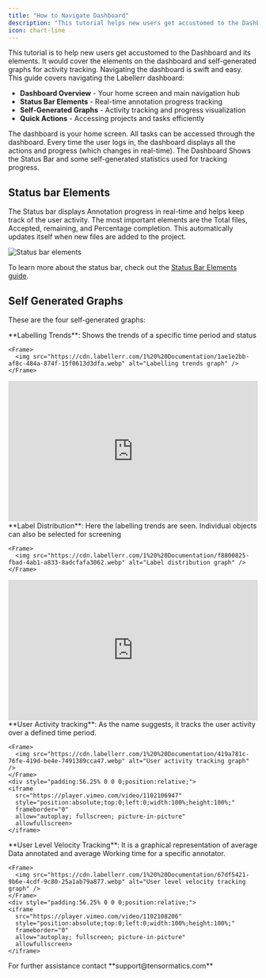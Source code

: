```yaml
---
title: "How to Navigate Dashboard"
description: "This tutorial helps new users get accustomed to the Dashboard and its elements, covering dashboard elements and self-generated graphs for activity tracking."
icon: chart-line
---
```


<Note>
This tutorial is to help new users get accustomed to the Dashboard and its elements. It would cover the elements on the dashboard and self-generated graphs for activity tracking. Navigating the dashboard is swift and easy.
</Note>

<Card title="Topics Covered" icon="navigation">
This guide covers navigating the Labellerr dashboard:

* **Dashboard Overview** - Your home screen and main navigation hub
* **Status Bar Elements** - Real-time annotation progress tracking
* **Self-Generated Graphs** - Activity tracking and progress visualization
* **Quick Actions** - Accessing projects and tasks efficiently
</Card>

The dashboard is your home screen. All tasks can be accessed through the dashboard. Every time the user logs in, the dashboard displays all the actions and progress (which changes in real-time). The Dashboard Shows the Status Bar and some self-generated statistics used for tracking progress.

## Status bar Elements

The Status bar displays Annotation progress in real-time and helps keep track of the user activity. The most important elements are the Total files, Accepted, remaining, and Percentage completion. This automatically updates itself when new files are added to the project.

<Frame>
  <img src="https://cdn.labellerr.com/1%20%20Documentation/ec19618d-66fe-4677-8bba-d35cb09e3c1d.webp" alt="Status bar elements" />
</Frame>

To learn more about the status bar, check out the [Status Bar Elements guide](/getting-started/status-bar-elements).

## Self Generated Graphs

These are the four self-generated graphs:

<Steps>
  <Step title="Labelling Trends">
    **Labelling Trends**: Shows the trends of a specific time period and status

    <Frame>
      <img src="https://cdn.labellerr.com/1%20%20Documentation/1ae1e2bb-af8c-484a-874f-15f0613d3dfa.webp" alt="Labelling trends graph" />
    </Frame>


  <div style="padding:56.25% 0 0 0;position:relative;">
    <iframe 
      src="https://player.vimeo.com/video/1102105646" 
      style="position:absolute;top:0;left:0;width:100%;height:100%;" 
      frameborder="0" 
      allow="autoplay; fullscreen; picture-in-picture" 
      allowfullscreen>
    </iframe>
  </div>
  </Step>

  <Step title="Label Distribution">
    **Label Distribution**: Here the labelling trends are seen. Individual objects can also be selected for screening

    <Frame>
      <img src="https://cdn.labellerr.com/1%20%20Documentation/f8800825-fbad-4ab1-a833-8adcfafa3062.webp" alt="Label distribution graph" />
    </Frame>


  <div style="padding:56.25% 0 0 0;position:relative;">
    <iframe 
      src="https://player.vimeo.com/video/1102107562" 
      style="position:absolute;top:0;left:0;width:100%;height:100%;" 
      frameborder="0" 
      allow="autoplay; fullscreen; picture-in-picture" 
      allowfullscreen>
    </iframe>
  </div>
  </Step>

  <Step title="User Activity Tracking">
    **User Activity tracking**: As the name suggests, it tracks the user activity over a defined time period.

    <Frame>
      <img src="https://cdn.labellerr.com/1%20%20Documentation/419a781c-76fe-419d-be4e-7491389cca47.webp" alt="User activity tracking graph" />
    </Frame>
    <div style="padding:56.25% 0 0 0;position:relative;">
    <iframe 
      src="https://player.vimeo.com/video/1102106947" 
      style="position:absolute;top:0;left:0;width:100%;height:100%;" 
      frameborder="0" 
      allow="autoplay; fullscreen; picture-in-picture" 
      allowfullscreen>
    </iframe>
  </div>
  </Step>

  <Step title="User Level Velocity Tracking">
    **User Level Velocity Tracking**: It is a graphical representation of average Data annotated and average Working time for a specific annotator.

    <Frame>
      <img src="https://cdn.labellerr.com/1%20%20Documentation/67df5421-9b6e-4cdf-9c80-25a1ab79a877.webp" alt="User level velocity tracking graph" />
    </Frame>
    <div style="padding:56.25% 0 0 0;position:relative;">
    <iframe 
      src="https://player.vimeo.com/video/1102108206" 
      style="position:absolute;top:0;left:0;width:100%;height:100%;" 
      frameborder="0" 
      allow="autoplay; fullscreen; picture-in-picture" 
      allowfullscreen>
    </iframe>
  </div>
  </Step>
</Steps>

<Note>
For further assistance contact **support@tensormatics.com**
</Note>
